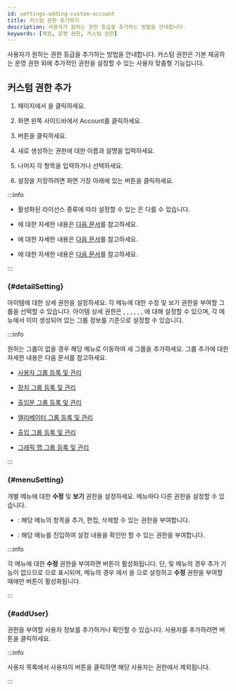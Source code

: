 ```yaml
---
id: settings-adding-custom-account
title: 커스텀 권한 추가하기
description: 사용자가 원하는 권한 등급을 추가하는 방법을 안내합니다.
keywords: [계정, 운영 권한, 커스텀 권한]
---
```


사용자가 원하는 권한 등급을 추가하는 방법을 안내합니다. 커스텀 권한은 기본 제공하는 운영 권한 외에 추가적인 권한을 설정할 수 있는 사용자 맞춤형 기능입니다.

## 커스텀 권한 추가

1. <Cmd sid='shell.header.launcher' /> 페이지에서 <Cmd sid='shell.header.setting' />을 클릭하세요.

1. 화면 왼쪽 사이드바에서 <Cmd>Account</Cmd>를 클릭하세요.

1. <Cmd sid='setting.account.addCustomOperator' product='2' /> 버튼을 클릭하세요.

1. 새로 생성하는 권한에 대한 이름과 설명을 입력하세요.

1. 나머지 각 항목을 입력하거나 선택하세요.

1. 설정을 저장하려면 화면 가장 아래에 있는 <Cmd sid='button.apply' product='2' /> 버튼을 클릭하세요.

:::info

* 활성화된 라이선스 종류에 따라 설정할 수 있는 <Cmd sid='settings.account.menu.settings' product='2' />은 다를 수 있습니다.

* <Cmd sid='settings.account.menu.detailSetting' product='2' />에 대한 자세한 내용은 [다음 문서](#detailSetting)를 참고하세요.

* <Cmd sid='settings.account.menu.setting' product='2' />에 대한 자세한 내용은 [다음 문서](#menuSetting)를 참고하세요.

* <Cmd sid='settings.account.addUser' product='2' />에 대한 자세한 내용은 [다음 문서](#addUser)를 참고하세요.

:::


### <Cmd sid='settings.account.menu.detailSetting' product='2' /> {#detailSetting}

아이템에 대한 상세 권한을 설정하세요. 각 메뉴에 대한 수정 및 보기 권한을 부여할 그룹을 선택할 수 있습니다. 아이템 상세 권한은 <Cmd sid='common.permission.module.userGroup' product='2' />, <Cmd sid='common.permission.module.deviceGroup' product='2' />, <Cmd sid='common.permission.module.doorGroup' product='2' />, <Cmd sid='common.permission.module.elevatorGroup' product='2' />, <Cmd sid='common.permission.module.accessGroup' product='2' />, <Cmd sid='common.permission.module.zoneType' product='2' />, <Cmd sid='audit.menu.graphicMap' product='2' />에 대해 설정할 수 있으며, 각 메뉴에서 이미 생성되어 있는 그룹 정보를 기준으로 설정할 수 있습니다.

:::info

원하는 그룹이 없을 경우 해당 메뉴로 이동하여 새 그룹을 추가하세요. 그룹 추가에 대한 자세한 내용은 다음 문서를 참고하세요.

* [사용자 그룹 등록 및 관리](user-group-manage)

* [장치 그룹 등록 및 관리](settings-manage-device-group)

* [출입문 그룹 등록 및 관리](settings-manage-door-group)

* [엘리베이터 그룹 등록 및 관리](settings-manage-elevators-group)

* [출입 그룹 등록 및 관리](#)

* [그래픽 맵 그룹 등록 및 관리](#)

:::

### <Cmd sid='settings.account.menu.setting' product='2' /> {#menuSetting}

개별 메뉴에 대한 **수정** 및 **보기** 권한을 설정하세요. 메뉴마다 다른 권한을 설정할 수 있습니다.

* <Cmd sid='common.editRead' product='2' />: 해당 메뉴의 항목을 추가, 편집, 삭제할 수 있는 권한을 부여합니다.

* <Cmd sid='common.read' product='2' />: 해당 메뉴를 진입하여 설정 내용을 확인만 할 수 있는 권한을 부여합니다.

:::info

각 메뉴에 대한 **수정** 권한을 부여하면 <Cmd sid='button.add' product='2' /> 버튼이 활성화됩니다. 단, <Cmd sid='shell.header.dashboard' /> 및 <Cmd sid='shell.header.setting' /> 메뉴의 경우 추가 기능이 없으므로 <Cmd sid='setting.account.menu.canCreate.name' product='2' />으로 표시되며, <Cmd sid='common.permission.module.ac' product='2' /> 메뉴의 경우 <Cmd sid='settings.account.menu.detailSetting' product='2' />에서 <Cmd sid='common.permission.module.accessGroup' product='2' />을 <Cmd sid='setting.account.menu.detailPriv.allAC' product='2' />으로 설정하고 **수정** 권한을 부여할 때에만 <Cmd sid='button.add' product='2' /> 버튼이 활성화됩니다.

:::


### <Cmd sid='settings.account.addUser' product='2' /> {#addUser}

권한을 부여할 사용자 정보를 추가하거나 확인할 수 있습니다. 사용자를 추가하려면 <Cmd sid='button.plusAdd' product='2' /> 버튼을 클릭하세요.

:::info

사용자 목록에서 사용자의 <IcTrash2 /> 버튼을 클릭하면 해당 사용자는 권한에서 제외됩니다.

:::